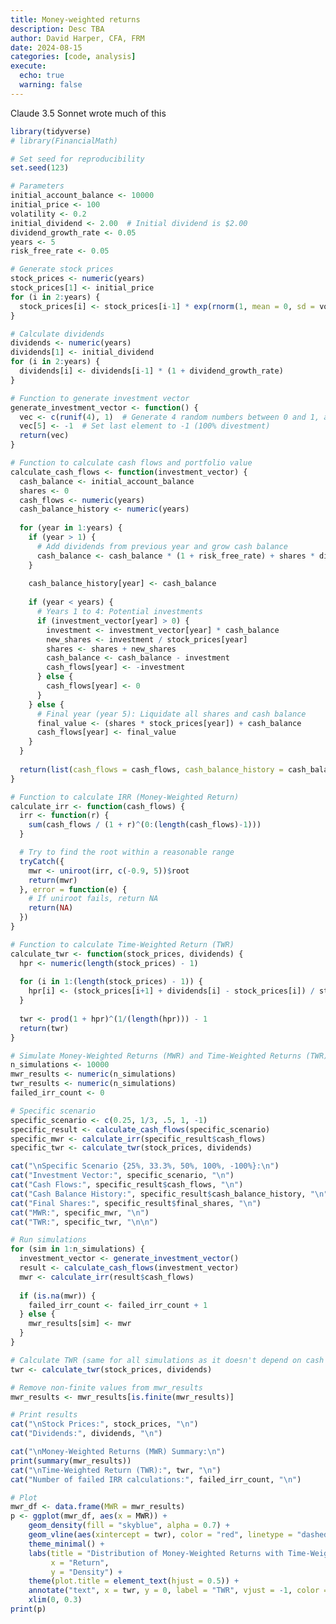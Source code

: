 ```yaml
---
title: Money-weighted returns
description: Desc TBA
author: David Harper, CFA, FRM
date: 2024-08-15
categories: [code, analysis]
execute: 
  echo: true
  warning: false
---
```


Claude 3.5 Sonnet wrote much of this

```r

library(tidyverse)
# library(FinancialMath)

# Set seed for reproducibility
set.seed(123)

# Parameters
initial_account_balance <- 10000
initial_price <- 100
volatility <- 0.2
initial_dividend <- 2.00  # Initial dividend is $2.00
dividend_growth_rate <- 0.05
years <- 5
risk_free_rate <- 0.05

# Generate stock prices
stock_prices <- numeric(years)
stock_prices[1] <- initial_price
for (i in 2:years) {
  stock_prices[i] <- stock_prices[i-1] * exp(rnorm(1, mean = 0, sd = volatility))
}

# Calculate dividends
dividends <- numeric(years)
dividends[1] <- initial_dividend
for (i in 2:years) {
  dividends[i] <- dividends[i-1] * (1 + dividend_growth_rate)
}

# Function to generate investment vector
generate_investment_vector <- function() {
  vec <- c(runif(4), 1)  # Generate 4 random numbers between 0 and 1, and add 1 at the end
  vec[5] <- -1  # Set last element to -1 (100% divestment)
  return(vec)
}

# Function to calculate cash flows and portfolio value
calculate_cash_flows <- function(investment_vector) {
  cash_balance <- initial_account_balance
  shares <- 0
  cash_flows <- numeric(years)
  cash_balance_history <- numeric(years)
  
  for (year in 1:years) {
    if (year > 1) {
      # Add dividends from previous year and grow cash balance
      cash_balance <- cash_balance * (1 + risk_free_rate) + shares * dividends[year-1]
    }
    
    cash_balance_history[year] <- cash_balance
    
    if (year < years) {
      # Years 1 to 4: Potential investments
      if (investment_vector[year] > 0) {
        investment <- investment_vector[year] * cash_balance
        new_shares <- investment / stock_prices[year]
        shares <- shares + new_shares
        cash_balance <- cash_balance - investment
        cash_flows[year] <- -investment
      } else {
        cash_flows[year] <- 0
      }
    } else {
      # Final year (year 5): Liquidate all shares and cash balance
      final_value <- (shares * stock_prices[year]) + cash_balance
      cash_flows[year] <- final_value
    }
  }
  
  return(list(cash_flows = cash_flows, cash_balance_history = cash_balance_history, final_shares = shares))
}

# Function to calculate IRR (Money-Weighted Return)
calculate_irr <- function(cash_flows) {
  irr <- function(r) {
    sum(cash_flows / (1 + r)^(0:(length(cash_flows)-1)))
  }

  # Try to find the root within a reasonable range
  tryCatch({
    mwr <- uniroot(irr, c(-0.9, 5))$root
    return(mwr)
  }, error = function(e) {
    # If uniroot fails, return NA
    return(NA)
  })
}

# Function to calculate Time-Weighted Return (TWR)
calculate_twr <- function(stock_prices, dividends) {
  hpr <- numeric(length(stock_prices) - 1)
  
  for (i in 1:(length(stock_prices) - 1)) {
    hpr[i] <- (stock_prices[i+1] + dividends[i] - stock_prices[i]) / stock_prices[i]
  }
  
  twr <- prod(1 + hpr)^(1/(length(hpr))) - 1
  return(twr)
}

# Simulate Money-Weighted Returns (MWR) and Time-Weighted Returns (TWR)
n_simulations <- 10000
mwr_results <- numeric(n_simulations)
twr_results <- numeric(n_simulations)
failed_irr_count <- 0

# Specific scenario
specific_scenario <- c(0.25, 1/3, .5, 1, -1)
specific_result <- calculate_cash_flows(specific_scenario)
specific_mwr <- calculate_irr(specific_result$cash_flows)
specific_twr <- calculate_twr(stock_prices, dividends)

cat("\nSpecific Scenario {25%, 33.3%, 50%, 100%, -100%}:\n")
cat("Investment Vector:", specific_scenario, "\n")
cat("Cash Flows:", specific_result$cash_flows, "\n")
cat("Cash Balance History:", specific_result$cash_balance_history, "\n")
cat("Final Shares:", specific_result$final_shares, "\n")
cat("MWR:", specific_mwr, "\n")
cat("TWR:", specific_twr, "\n\n")

# Run simulations
for (sim in 1:n_simulations) {
  investment_vector <- generate_investment_vector()
  result <- calculate_cash_flows(investment_vector)
  mwr <- calculate_irr(result$cash_flows)
  
  if (is.na(mwr)) {
    failed_irr_count <- failed_irr_count + 1
  } else {
    mwr_results[sim] <- mwr
  }
}

# Calculate TWR (same for all simulations as it doesn't depend on cash flows)
twr <- calculate_twr(stock_prices, dividends)

# Remove non-finite values from mwr_results
mwr_results <- mwr_results[is.finite(mwr_results)]

# Print results
cat("\nStock Prices:", stock_prices, "\n")
cat("Dividends:", dividends, "\n")

cat("\nMoney-Weighted Returns (MWR) Summary:\n")
print(summary(mwr_results))
cat("\nTime-Weighted Return (TWR):", twr, "\n")
cat("Number of failed IRR calculations:", failed_irr_count, "\n")

# Plot
mwr_df <- data.frame(MWR = mwr_results)
p <- ggplot(mwr_df, aes(x = MWR)) +
    geom_density(fill = "skyblue", alpha = 0.7) +
    geom_vline(aes(xintercept = twr), color = "red", linetype = "dashed", size = 1) +
    theme_minimal() +
    labs(title = "Distribution of Money-Weighted Returns with Time-Weighted Return",
         x = "Return",
         y = "Density") +
    theme(plot.title = element_text(hjust = 0.5)) +
    annotate("text", x = twr, y = 0, label = "TWR", vjust = -1, color = "red") +
    xlim(0, 0.3)
print(p)

```
